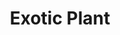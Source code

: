 ---
title: "Exotic Plant"
meta_title: "Exotic Plant craft"
description: "Craft de Exotic Plant"
rank: "d"
draft: false
name: "Exotic Plant"
recipe_img: "https://wiki.pokexgames.com/images/c/c6/Exotic_Plant.png"
level: 32
craft_time: 1800
result: 1
value_npc: 1
ingredients:
  - name: "Empty Vase"
    quantity: 1
    item_img: "https://wiki.pokexgames.com/images/4/4f/Empty_Vase.png"
    value_npc: 1
  - name: "Exotic Flower"
    quantity: 5
    item_img: "https://wiki.pokexgames.com/images/1/1e/Exotic_Flower.png"
    value_npc: 1
  - name: "Pure Grass"
    quantity: 80
    item_img: "https://wiki.pokexgames.com/images/b/bc/Pure_Grass.png"
    value_npc: 1
---